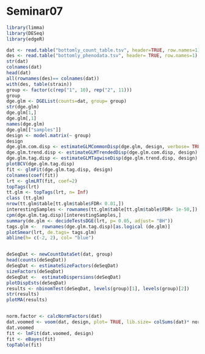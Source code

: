 Seminar07
========================================================

```r
library(limma)
library(DESeq)
library(edgeR)

dat <- read.table("bottomly_count_table.tsv", header=TRUE, row.names=1)
des <- read.table("bottomly_phenodata.tsv", header= TRUE, row.names=1)
str(dat)
colnames(dat)
head(dat)
all(rownames(des)== colnames(dat))
with(des, table(strain))
group <- factor(c(rep("1", 10), rep("2", 11)))
group
dge.glm <- DGEList(counts=dat, group= group)
str(dge.glm)
dge.glm[1,]
dge.glm[,1]
names(dge.glm)
dge.glm[["samples"]]
design <- model.matrix(~ group)
design
dge.glm.com.disp <- estimateGLMCommonDisp(dge.glm, design, verbose= TRUE)
dge.glm.trend.disp <- estimateGLMTrendedDisp(dge.glm.com.disp, design)
dge.glm.tag.disp <- estimateGLMTagwiseDisp(dge.glm.trend.disp, design)
plotBCV(dge.glm.tag.disp)
fit <- glmFit(dge.glm.tag.disp, design)
colnames(coef(fit))
lrt <- glmLRT(fit, coef=2)
topTags(lrt)
tt.glm <- topTags(lrt, n= Inf)
class (tt.glm)
nrow(tt.glm$table[tt.glm$table$FDR< 0.01,])
interestingSamples <- rownames(tt.glm$table[tt.glm$table$FDR< 1e-50,])
cpm(dge.glm.tag.disp)[interestingSamples,]
summary(de.glm <- decideTestsDGE(lrt, p= 0.05, adjust= "BH"))
tags.glm <-  rownames(dge.glm.tag.disp)[as.logical (de.glm)]
plotSmear(lrt, de.tags= tags.glm)
abline(h= c(-2, 2), col= "blue")


deSeqDat <- newCountDataSet(dat, group)
head(counts(deSeqDat))
deSeqDat <- estimateSizeFactors(deSeqDat)
sizeFactors(deSeqDat)
deSeqDat <-  estimateDispersions(deSeqDat)
plotDispEsts(deSeqDat)
results <- nbinomTest(deSeqDat, levels(group)[1], levels(group)[2])
str(results)
plotMA(results)


norm.factor <- calcNormFactors(dat)
dat.voomed <- voom(dat, design, plot= TRUE, lib.size= colSums(dat)* norm.factor)
dat.voomed
fit <- lmFit(dat.voomed, design)
fit <- eBayes(fit)
topTable(fit)


```

